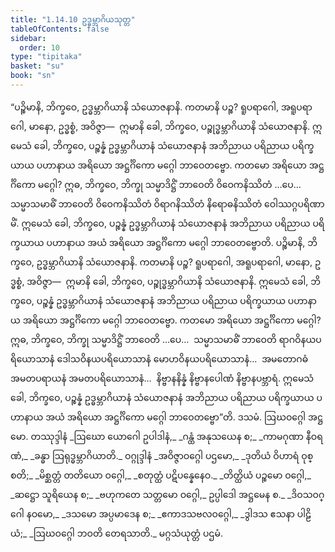 ```yaml
---
title: "1.14.10 ဥဒ္ဓမ္ဘာဂိယသုတ္တ"
tableOfContents: false
sidebar:
  order: 10
type: "tipitaka"
basket: "su"
book: "sn"
---
```



<DynamicBreadcrumb />

<Division number="181" book="sn" e="ch" v="18" p="305">

<Paragraph number="353" book="sn">
“ပဉ္စိမာနိ, ဘိက္ခဝေ, ဥဒ္ဓမ္ဘာဂိယာနိ သံယောဇနာနိ. ကတမာနိ ပဉ္စ? ရူပရာဂေါ, အရူပရာဂေါ, မာနော, ဥဒ္ဓစ္စံ, အဝိဇ္ဇာ—  ဣမာနိ ခေါ, ဘိက္ခဝေ, ပဉ္စုဒ္ဓမ္ဘာဂိယာနိ သံယောဇနာနိ. ဣမေသံ ခေါ, ဘိက္ခဝေ, ပဉ္စန္နံ ဥဒ္ဓမ္ဘာဂိယာနံ သံယောဇနာနံ အဘိညာယ ပရိညာယ ပရိက္ခယာယ ပဟာနာယ အရိယော အဋ္ဌင်္ဂိကော မဂ္ဂေါ ဘာဝေတဗ္ဗော. ကတမော အရိယော အဋ္ဌင်္ဂိကော မဂ္ဂေါ? ဣဓ, ဘိက္ခဝေ, ဘိက္ခု သမ္မာဒိဋ္ဌိံ ဘာဝေတိ ဝိဝေကနိဿိတံ …ပေ…  သမ္မာသမာဓိံ ဘာဝေတိ ဝိဝေကနိဿိတံ ဝိရာဂနိဿိတံ နိရောဓနိဿိတံ ဝေါဿဂ္ဂပရိဏာမိံ. ဣမေသံ ခေါ, ဘိက္ခဝေ, ပဉ္စန္နံ ဥဒ္ဓမ္ဘာဂိယာနံ သံယောဇနာနံ အဘိညာယ ပရိညာယ ပရိက္ခယာယ ပဟာနာယ အယံ အရိယော အဋ္ဌင်္ဂိကော မဂ္ဂေါ ဘာဝေတဗ္ဗောတိ.
</Paragraph>

<Paragraph number="354" book="sn">
ပဉ္စိမာနိ, ဘိက္ခဝေ, ဥဒ္ဓမ္ဘာဂိယာနိ သံယောဇနာနိ. ကတမာနိ ပဉ္စ? ရူပရာဂေါ, အရူပရာဂေါ, မာနော, ဥဒ္ဓစ္စံ, အဝိဇ္ဇာ—  ဣမာနိ ခေါ, ဘိက္ခဝေ, ပဉ္စုဒ္ဓမ္ဘာဂိယာနိ သံယောဇနာနိ. ဣမေသံ ခေါ, ဘိက္ခဝေ, ပဉ္စန္နံ ဥဒ္ဓမ္ဘာဂိယာနံ သံယောဇနာနံ အဘိညာယ ပရိညာယ ပရိက္ခယာယ ပဟာနာယ အရိယော အဋ္ဌင်္ဂိကော မဂ္ဂေါ ဘာဝေတဗ္ဗော. ကတမော အရိယော အဋ္ဌင်္ဂိကော မဂ္ဂေါ? ဣဓ, ဘိက္ခဝေ, ဘိက္ခု သမ္မာဒိဋ္ဌိံ ဘာဝေတိ …ပေ…  သမ္မာသမာဓိံ ဘာဝေတိ ရာဂဝိနယပရိယောသာနံ ဒေါသဝိနယပရိယောသာနံ မောဟဝိနယပရိယောသာနံ…  အမတောဂဓံ အမတပရာယနံ အမတပရိယောသာနံ…  နိဗ္ဗာနနိန္နံ နိဗ္ဗာနပေါဏံ နိဗ္ဗာနပဗ္ဘာရံ. ဣမေသံ ခေါ, ဘိက္ခဝေ, ပဉ္စန္နံ ဥဒ္ဓမ္ဘာဂိယာနံ သံယောဇနာနံ အဘိညာယ ပရိညာယ ပရိက္ခယာယ ပဟာနာယ အယံ အရိယော အဋ္ဌင်္ဂိကော မဂ္ဂေါ ဘာဝေတဗ္ဗော”တိ.

</Paragraph>
</Division>

<Paragraph number="355" type="center" book="sn">
ဒသမံ.



</Paragraph>

<Paragraph number="356" type="center" book="sn">
ဩဃဝဂ္ဂေါ အဋ္ဌမော.



</Paragraph>

<Paragraph number="357" type="center" book="sn">
တဿုဒ္ဒါနံ


</Paragraph>

<Paragraph number="358" type="verses" book="sn">
_ဩဃော ယောဂေါ ဥပါဒါနံ,_  
_ဂန္ထံ အနုသယေန စ;_  
_ကာမဂုဏာ နီဝရဏံ,_  
_ခန္ဓာ ဩရုဒ္ဓမ္ဘာဂိယာတိ._  


</Paragraph>

<Paragraph number="359" type="center" book="sn">
ဝဂ္ဂုဒ္ဒါနံ


</Paragraph>

<Paragraph number="360" type="verses" book="sn">
_အဝိဇ္ဇာဝဂ္ဂေါ ပဌမော,_  
_ဒုတိယံ ဝိဟာရံ ဝုစ္စတိ;_  
_မိစ္ဆတ္တံ တတိယော ဝဂ္ဂေါ,_  
_စတုတ္ထံ ပဋိပန္နေနေဝ._  

</Paragraph>

<Paragraph number="361" type="verses" book="sn">
_တိတ္ထိယံ ပဉ္စမော ဝဂ္ဂေါ,_  
_ဆဋ္ဌော သူရိယေန စ;_  
_ဗဟုကတေ သတ္တမော ဝဂ္ဂေါ,_  
ဥပ္ပါဒေါ အဋ္ဌမေန စ._  

</Paragraph>

<Paragraph number="362" type="verses" book="sn">
_ဒိဝသဝဂ္ဂေါ နဝမော,_  
_ဒသမော အပ္ပမာဒေန စ;_  
_ဧကာဒသဗလဝဂ္ဂေါ,_  
_ဒွါဒသ ဧသနာ ပါဠိယံ;_  
_ဩဃဝဂ္ဂေါ ဘဝတိ တေရသာတိ._  


</Paragraph>

<Paragraph number="363" type="center" book="sn">
မဂ္ဂသံယုတ္တံ ပဌမံ.
</Paragraph>